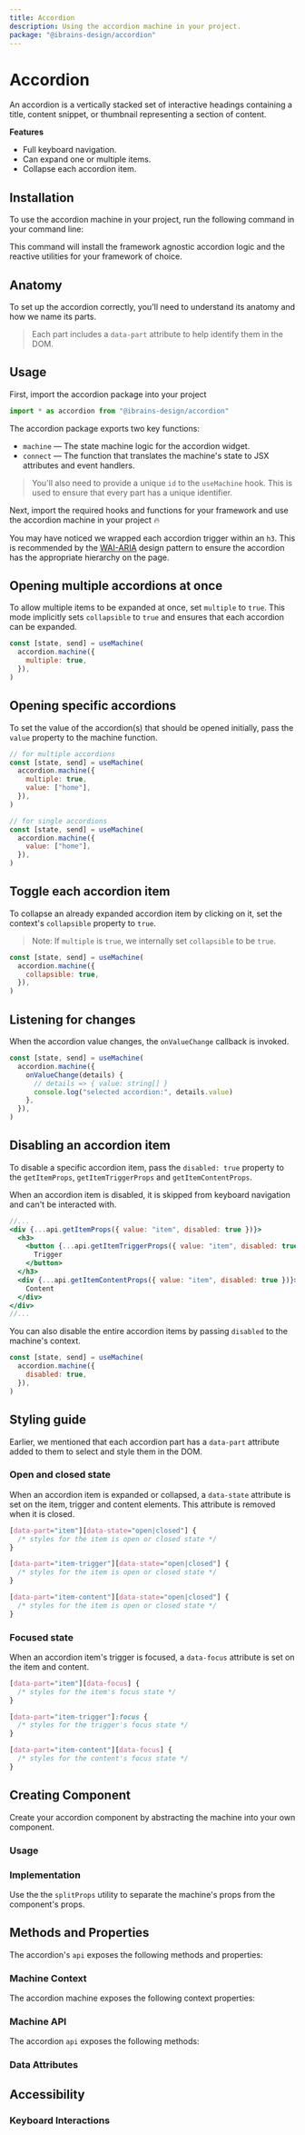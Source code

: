 ```yaml
---
title: Accordion
description: Using the accordion machine in your project.
package: "@ibrains-design/accordion"
---
```


# Accordion

An accordion is a vertically stacked set of interactive headings containing a
title, content snippet, or thumbnail representing a section of content.

<Resources pkg="@ibrains-design/accordion" />

<Showcase id="Accordion" />

**Features**

- Full keyboard navigation.
- Can expand one or multiple items.
- Collapse each accordion item.

## Installation

To use the accordion machine in your project, run the following command in your
command line:

<CodeSnippet id="accordion/installation.mdx" />

This command will install the framework agnostic accordion logic and the
reactive utilities for your framework of choice.

## Anatomy

To set up the accordion correctly, you'll need to understand its anatomy and how
we name its parts.

> Each part includes a `data-part` attribute to help identify them in the DOM.

<Anatomy id="accordion" />

## Usage

First, import the accordion package into your project

```jsx
import * as accordion from "@ibrains-design/accordion"
```

The accordion package exports two key functions:

- `machine` — The state machine logic for the accordion widget.
- `connect` — The function that translates the machine's state to JSX attributes
  and event handlers.

> You'll also need to provide a unique `id` to the `useMachine` hook. This is
> used to ensure that every part has a unique identifier.

Next, import the required hooks and functions for your framework and use the
accordion machine in your project 🔥

<CodeSnippet id="accordion/usage.mdx" />

You may have noticed we wrapped each accordion trigger within an `h3`. This is
recommended by the
[WAI-ARIA](https://www.w3.org/TR/wai-aria-practices-1.1/#wai-aria-roles-states-and-properties)
design pattern to ensure the accordion has the appropriate hierarchy on the
page.

## Opening multiple accordions at once

To allow multiple items to be expanded at once, set `multiple` to `true`. This
mode implicitly sets `collapsible` to `true` and ensures that each accordion can
be expanded.

```jsx {3}
const [state, send] = useMachine(
  accordion.machine({
    multiple: true,
  }),
)
```

## Opening specific accordions

To set the value of the accordion(s) that should be opened initially, pass the
`value` property to the machine function.

```jsx {4,5,12}
// for multiple accordions
const [state, send] = useMachine(
  accordion.machine({
    multiple: true,
    value: ["home"],
  }),
)

// for single accordions
const [state, send] = useMachine(
  accordion.machine({
    value: ["home"],
  }),
)
```

## Toggle each accordion item

To collapse an already expanded accordion item by clicking on it, set the
context's `collapsible` property to `true`.

> Note: If `multiple` is `true`, we internally set `collapsible` to be `true`.

```jsx {3}
const [state, send] = useMachine(
  accordion.machine({
    collapsible: true,
  }),
)
```

## Listening for changes

When the accordion value changes, the `onValueChange` callback is invoked.

```jsx {3-6}
const [state, send] = useMachine(
  accordion.machine({
    onValueChange(details) {
      // details => { value: string[] }
      console.log("selected accordion:", details.value)
    },
  }),
)
```

## Disabling an accordion item

To disable a specific accordion item, pass the `disabled: true` property to the
`getItemProps`, `getItemTriggerProps` and `getItemContentProps`.

When an accordion item is disabled, it is skipped from keyboard navigation and
can't be interacted with.

```jsx
//...
<div {...api.getItemProps({ value: "item", disabled: true })}>
  <h3>
    <button {...api.getItemTriggerProps({ value: "item", disabled: true })}>
      Trigger
    </button>
  </h3>
  <div {...api.getItemContentProps({ value: "item", disabled: true })}>
    Content
  </div>
</div>
//...
```

You can also disable the entire accordion items by passing `disabled` to the
machine's context.

```jsx {3}
const [state, send] = useMachine(
  accordion.machine({
    disabled: true,
  }),
)
```

## Styling guide

Earlier, we mentioned that each accordion part has a `data-part` attribute added
to them to select and style them in the DOM.

### Open and closed state

When an accordion item is expanded or collapsed, a `data-state` attribute is set
on the item, trigger and content elements. This attribute is removed when it is
closed.

```css
[data-part="item"][data-state="open|closed"] {
  /* styles for the item is open or closed state */
}

[data-part="item-trigger"][data-state="open|closed"] {
  /* styles for the item is open or closed state */
}

[data-part="item-content"][data-state="open|closed"] {
  /* styles for the item is open or closed state */
}
```

### Focused state

When an accordion item's trigger is focused, a `data-focus` attribute is set on
the item and content.

```css
[data-part="item"][data-focus] {
  /* styles for the item's focus state */
}

[data-part="item-trigger"]:focus {
  /* styles for the trigger's focus state */
}

[data-part="item-content"][data-focus] {
  /* styles for the content's focus state */
}
```

## Creating Component

Create your accordion component by abstracting the machine into your own
component.

### Usage

<CodeSnippet id="accordion/component.usage.mdx" />

### Implementation

Use the the `splitProps` utility to separate the machine's props from the
component's props.

<CodeSnippet id="accordion/component.api.mdx" />

## Methods and Properties

The accordion's `api` exposes the following methods and properties:

### Machine Context

The accordion machine exposes the following context properties:

<ContextTable name="accordion" />

### Machine API

The accordion `api` exposes the following methods:

<ApiTable name="accordion" />

### Data Attributes

<DataAttrTable name="accordion" />

## Accessibility

### Keyboard Interactions

<KeyboardTable name="accordion" />
